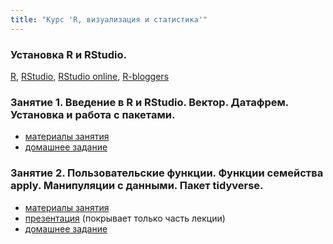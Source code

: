 ```yaml
---
title: "Курс 'R, визуализация и статистика'"
---
```


### Установка R и RStudio.
[R](https://www.r-project.org/), [RStudio](https://www.rstudio.com/products/rstudio/download/#download), [RStudio online](https://www.rollapp.com/app/rstudio), [R-bloggers](https://www.r-bloggers.com/)

### Занятие 1. Введение в R и RStudio. Вектор. Датафрем. Установка и работа с пакетами.

* [материалы занятия](https://agricolamz.github.io/FE_R_course/Lab_1.html)
* [домашнее задание](https://docs.google.com/forms/d/e/1FAIpQLScLWNxqwls7ZDxB7S4OyhOWM3U86g-PSwxYfNpSWHqme5KiQQ/viewform?c=0&w=1)

### Занятие 2. Пользовательские функции. Функции семейства apply. Манипуляции с данными. Пакет tidyverse.

* [материалы занятия](https://agricolamz.github.io/FE_R_course/Lab_2.html)
* [презентация](https://github.com/agricolamz/FE_R_course/raw/master/Lab%202.%20advanced_data_manipulation.pdf) (покрывает только часть лекции)
* [домашнее задание](https://goo.gl/forms/vAgbDJ4kIXUYAQVm1)
